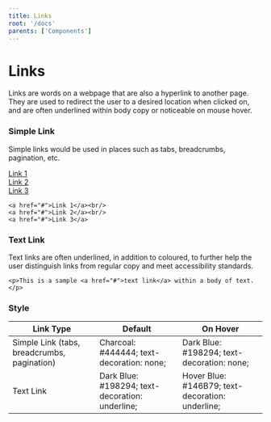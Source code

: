```yaml
---
title: Links
root: '/docs'
parents: ['Components']
---
```




# Links

Links are words on a webpage that are also a hyperlink to another page. They are used to redirect the user to a desired location when clicked on, and are often underlined within body copy or noticeable on mouse hover.

### Simple Link

Simple links would be used in places such as tabs, breadcrumbs, pagination, etc.

<Playground>
	<a href="#">Link 1</a>
	<br />
	<a href="#">Link 2</a>
	<br />
	<a href="#">Link 3</a>
</Playground>

    <a href="#">Link 1</a><br/>
    <a href="#">Link 2</a><br/>
    <a href="#">Link 3</a>

### Text Link

Text links are often underlined, in addition to coloured, to further help the user distinguish links from regular copy and meet accessibility standards.
    
    <p>This is a sample <a href="#">text link</a> within a body of text.</p>

### Style

<table>
    <thead>
        <th>Link Type</th>
        <th>Default</th>
        <th>On Hover</th>
    </thead>
    <tbody>
        <tr>
            <td>Simple Link (tabs, breadcrumbs, pagination)</td>
            <td>Charcoal: #444444; text-decoration: none;</td>
            <td>Dark Blue: #198294; text-decoration: none;</td>
        </tr>
        <tr>
            <td>Text Link</td>
            <td>Dark Blue: #198294; text-decoration: underline;</td>
            <td>Hover Blue: #146B79; text-decoration: underline;</td>
        </tr>
    </tbody>
</table>
